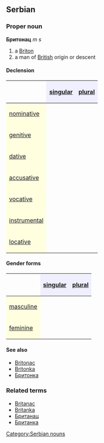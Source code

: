 ==Serbian==
===Proper noun===
'''Бритонац''' ''m s''
#a [[Briton]]
#a man of [[British]] origin or descent
====Declension====
{| border="1" cellpadding="4" cellspacing="0"
!
! style="background-color: #EFEFFF" align="center"|[[singular]]
! style="background-color: #EFEFFF" align="center"|[[plural]]
|-
! style="background-color: #FFFFE0" align="left"|[[nominative case|nominative]]
| align="center"|{{Unicode|Бритонац}}
| align="center"|{{Unicode|Бритонци}}
|-
! style="background-color: #FFFFE0" align="left"|[[genitive case|genitive]]
| align="center"|{{Unicode|Бритонца}}
| align="center"|{{Unicode|Бритонаца}}
|-
! style="background-color: #FFFFE0" align="left"|[[dative case|dative]]
| align="center"|{{Unicode|Бритонцу}}
| align="center"|{{Unicode|Бритонцима}}
|-
! style="background-color: #FFFFE0" align="left"|[[accusative case|accusative]]
| align="center"|{{Unicode|Бритонца}}
| align="center"|{{Unicode|Бритонце}}
|-
! style="background-color: #FFFFE0" align="left"|[[vocative case|vocative]]
| align="center"|{{Unicode|Бритонац}}
| align="center"|{{Unicode|Бритонци}}
|-
! style="background-color: #FFFFE0" align="left"|[[instrumental case|instrumental]]
| align="center"|{{Unicode|Бритонцем}}
| align="center"|{{Unicode|Бритонцима}}
|-
! style="background-color: #FFFFE0" align="left"|[[locative case|locative]]
| align="center"|{{Unicode|Бритонцу}}
| align="center"|{{Unicode|Бритонцима}}
|}
====Gender forms====
{| border="1" cellpadding="4" cellspacing="0"
!
! style="background-color: #EFEFFF" align="center"|[[singular]]
! style="background-color: #EFEFFF" align="center"|[[plural]]
|-
! style="background-color: #FFFFE0" align="left"|[[masculine]]
| align="center"|{{Unicode|Бритонац}}
| align="center"|{{Unicode|Бритонци}}
|-
! style="background-color: #FFFFE0" align="left"|[[feminine]]
| align="center"|{{Unicode|Бритонка}}
| align="center"|{{Unicode|Бритонке}}
|}
====See also====
*[[Britonac]]
*[[Britonka]]
*[[Бритонка]]

===Related terms===
*[[Britanac]]
*[[Britanka]]
*[[Британац]]
*[[Британка]]
[[Category:Serbian nouns]]